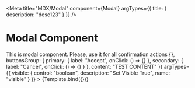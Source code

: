 
<Meta title="MDX/Modal" component={Modal} argTypes={{ title: { description: "desc123" } }} />


# Modal Component

<Description type={DescriptionType.INFO}>
    This is modal component. Please, use it for all confirmation actions
</Description>

<Canvas>
    <Story
        name="Modal"
        args={{
            visible: false,
            setVisible: () => {},
            buttonsGroup: {
                primary: {
                    label: "Accept",
                    onClick: () => {}
                },
                secondary: {
                    label: "Cancel",
                    onClick: () => {}
                }
            },
            content: "TEST CONTENT"
        }}
        argTypes={{ visible: { control: "boolean", description: "Set Visible True", name: "visible" } }}
    >
        {Template.bind({})}
    </Story>
</Canvas>

<ArgsTable of={Modal} />